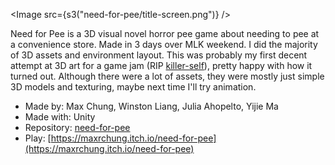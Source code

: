 
<Image src={s3("need-for-pee/title-screen.png")} />

Need for Pee is a 3D visual novel horror pee game about needing to pee at a
convenience store. Made in 3 days over MLK weekend. I did the majority of 3D
assets and environment layout. This was probably my first decent attempt at 3D
art for a game jam (RIP
[killer-self](https://maxrchung.com/projects/networkingwhyisitblackkillerself)),
pretty happy with how it turned out. Although there were a lot of assets, they
were mostly just simple 3D models and texturing, maybe next time I'll try
animation.

- Made by: Max Chung, Winston Liang, Julia Ahopelto, Yijie Ma
- Made with: Unity
- Repository: [need-for-pee](https://github.com/maxrchung/need-for-pee)
- Play: [https://maxrchung.itch.io/need-for-pee](https://maxrchung.itch.io/need-for-pee)

